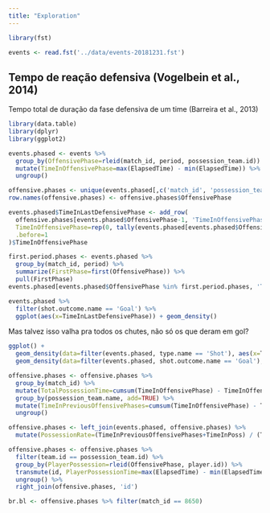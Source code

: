 ```yaml
---
title: "Exploration"
---
```


```r
library(fst)

events <- read.fst('../data/events-20181231.fst')
```

## Tempo de reação defensiva (Vogelbein et al., 2014)

Tempo total de duração da fase defensiva de um time (Barreira et al., 2013)

```r
library(data.table)
library(dplyr)
library(ggplot2)

events.phased <- events %>%
  group_by(OffensivePhase=rleid(match_id, period, possession_team.id)) %>%
  mutate(TimeInOffensivePhase=max(ElapsedTime) - min(ElapsedTime)) %>%
  ungroup()

offensive.phases <- unique(events.phased[,c('match_id', 'possession_team.name', 'OffensivePhase', 'TimeInOffensivePhase')])
row.names(offensive.phases) <- offensive.phases$OffensivePhase

events.phased$TimeInLastDefensivePhase <- add_row(
  offensive.phases[events.phased$OffensivePhase-1, 'TimeInOffensivePhase'],
  TimeInOffensivePhase=rep(0, tally(events.phased[events.phased$OffensivePhase == 1,])$n),
  .before=1
)$TimeInOffensivePhase

first.period.phases <- events.phased %>%
  group_by(match_id, period) %>%
  summarize(FirstPhase=first(OffensivePhase)) %>%
  pull(FirstPhase)
events.phased[events.phased$OffensivePhase %in% first.period.phases, 'TimeInLastDefensivePhase'] <- 0

events.phased %>%
  filter(shot.outcome.name == 'Goal') %>%
  ggplot(aes(x=TimeInLastDefensivePhase)) + geom_density()
```

Mas talvez isso valha pra todos os chutes, não só os que deram em gol?

```r
ggplot() +
  geom_density(data=filter(events.phased, type.name == 'Shot'), aes(x=TimeInLastDefensivePhase), colour='blue') +
  geom_density(data=filter(events.phased, shot.outcome.name == 'Goal'), aes(x=TimeInLastDefensivePhase), colour='green')
```

```r
offensive.phases <- offensive.phases %>%
  group_by(match_id) %>%
  mutate(TotalPossessionTime=cumsum(TimeInOffensivePhase) - TimeInOffensivePhase) %>%
  group_by(possession_team.name, add=TRUE) %>%
  mutate(TimeInPreviousOffensivePhases=cumsum(TimeInOffensivePhase) - TimeInOffensivePhase) %>%
  ungroup()

offensive.phases <- left_join(events.phased, offensive.phases) %>%
  mutate(PossessionRate=(TimeInPreviousOffensivePhases+TimeInPoss) / (TotalPossessionTime+TimeInPoss))

offensive.phases <- offensive.phases %>%
  filter(team.id == possession_team.id) %>%
  group_by(PlayerPossession=rleid(OffensivePhase, player.id)) %>%
  transmute(id, PlayerPossessionTime=max(ElapsedTime) - min(ElapsedTime)) %>%
  ungroup() %>%
  right_join(offensive.phases, 'id')
```

```r
br.bl <- offensive.phases %>% filter(match_id == 8650)
```

